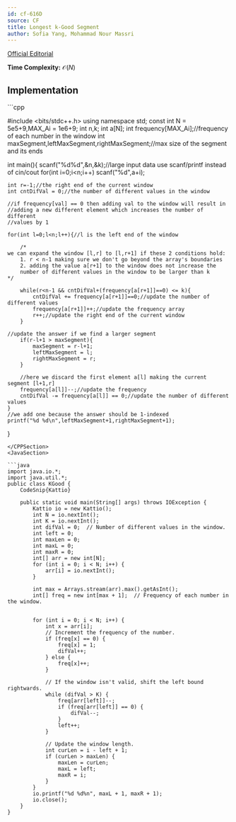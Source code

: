 ```yaml
---
id: cf-616D
source: CF
title: Longest k-Good Segment
author: Sofia Yang, Mohammad Nour Massri
---
```


[Official Editorial](https://codeforces.com/blog/entry/22712)

**Time Complexity:** $\mathcal{O}(N)$

## Implementation

<LanguageSection>
<CPPSection>
```cpp 

#include <bits/stdc++.h>
using namespace std;
const int N = 5e5+9,MAX_Ai = 1e6+9;
int n,k;
int a[N];
int frequency[MAX_Ai];//frequency of each number in the window
int maxSegment,leftMaxSegment,rightMaxSegment;//max size of the segment and its ends

int main(){
    scanf("%d%d",&n,&k);//large input data use scanf/printf instead of cin/cout
    for(int i=0;i<n;i++)
        scanf("%d",a+i);

    int r=-1;//the right end of the current window
    int cntDifVal = 0;//the number of different values in the window

    //if frequency[val] == 0 then adding val to the window will result in
    //adding a new different element which increases the number of different
    //values by 1

    for(int l=0;l<n;l++){//l is the left end of the window

        /*
	we can expand the window [l,r] to [l,r+1] if these 2 conditions hold:
        1. r < n-1 making sure we don't go beyond the array's boundaries
        2. adding the value a[r+1] to the window does not increase the
        number of different values in the window to be larger than k
	*/
		  
        while(r<n-1 && cntDifVal+(frequency[a[r+1]]==0) <= k){
            cntDifVal += frequency[a[r+1]]==0;//update the number of different values
            frequency[a[r+1]]++;//update the frequency array
            r++;//update the right end of the current window
        }

	//update the answer if we find a larger segment
        if(r-l+1 > maxSegment){
            maxSegment = r-l+1;
            leftMaxSegment = l;
            rightMaxSegment = r;
        }

        //here we discard the first element a[l] making the current segment [l+1,r]
        frequency[a[l]]--;//update the frequency
        cntDifVal -= frequency[a[l]] == 0;//update the number of different values
    }
    //we add one because the answer should be 1-indexed
    printf("%d %d\n",leftMaxSegment+1,rightMaxSegment+1);
}

```
</CPPSection>
<JavaSection>

```java
import java.io.*;
import java.util.*;
public class KGood {
	CodeSnip{Kattio}

	public static void main(String[] args) throws IOException {
		Kattio io = new Kattio();
		int N = io.nextInt();
		int K = io.nextInt();
		int difVal = 0;  // Number of different values in the window.
		int left = 0;
		int maxLen = 0;
		int maxL = 0;
		int maxR = 0;
		int[] arr = new int[N];
		for (int i = 0; i < N; i++) {
			arr[i] = io.nextInt();
		}
			
		int max = Arrays.stream(arr).max().getAsInt();
		int[] freq = new int[max + 1];  // Frequency of each number in the window.

	
		for (int i = 0; i < N; i++) {
			int x = arr[i];
			// Increment the frequency of the number.
			if (freq[x] == 0) {
				freq[x] = 1;
				difVal++;
			} else {
				freq[x]++;
			}

			// If the window isn't valid, shift the left bound rightwards.
			while (difVal > K) {
				freq[arr[left]]--;
				if (freq[arr[left]] == 0) {
					difVal--;
				}
				left++;
			}

			// Update the window length.
			int curLen = i - left + 1;
			if (curLen > maxLen) {
				maxLen = curLen;
				maxL = left;
				maxR = i;
			}
		}
		io.printf("%d %d%n", maxL + 1, maxR + 1);
		io.close();
	}
}

```

</JavaSection>

</LanguageSection>
